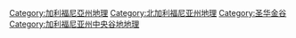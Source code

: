 [[Category:加利福尼亞州地理|Category:加利福尼亞州地理]]
[[Category:北加利福尼亚州地理|Category:北加利福尼亚州地理]]
[[Category:圣华金谷|Category:圣华金谷]]
[[Category:加利福尼亚州中央谷地地理|Category:加利福尼亚州中央谷地地理]]